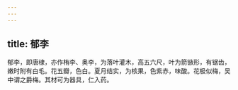 ```yaml
---
---
---
```

title: 郁李
---



郁李，即唐棣，亦作栯李、奥李，为落叶灌木，高五六尺，叶为箭镞形，有锯齿，嫩时附有白毛。花五瓣，色白。夏月结实，为核果，色紫赤，味酸。花极似梅，吴中谓之爵梅。其材可为器具，仁入药。